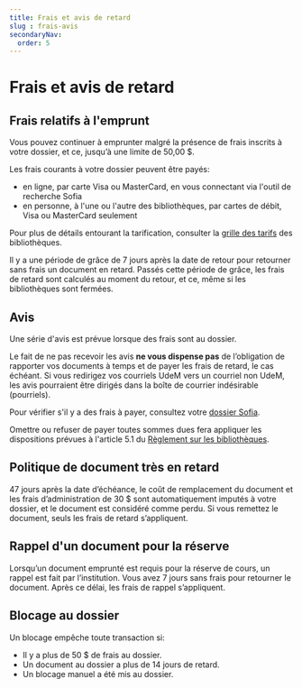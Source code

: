```yaml
---
title: Frais et avis de retard
slug : frais-avis
secondaryNav:
  order: 5
---
```


# Frais et avis de retard

## Frais relatifs à l'emprunt

Vous pouvez continuer à emprunter malgré la présence de frais inscrits à votre dossier, et ce, jusqu’à une limite de 50,00 $.

Les frais courants à votre dossier peuvent être payés:  
* en ligne, par carte Visa ou MasterCard, en vous connectant via l'outil de recherche Sofia  
* en personne, à l'une ou l'autre des bibliothèques, par cartes de débit, Visa ou MasterCard seulement

Pour plus de détails entourant la tarification, consulter la [grille des tarifs](/obtenir/grille-tarifs.pdf) des bibliothèques.

Il y a une période de grâce de 7 jours après la date de retour pour retourner sans frais un document en retard. Passés cette période de grâce, les frais de retard sont calculés au moment du retour, et ce, même si les bibliothèques sont fermées.

## Avis

Une série d'avis est prévue lorsque des frais sont au dossier.  

Le fait de ne pas recevoir les avis **ne vous dispense pas** de l’obligation de rapporter vos documents à temps et de payer les frais de retard, le cas échéant. Si vous redirigez vos courriels UdeM vers un courriel non UdeM, les avis pourraient être dirigés dans la boîte de courrier indésirable (pourriels).  

Pour vérifier s'il y a des frais à payer, consultez votre [dossier Sofia](https://umontreal.account.worldcat.org/account).  

Omettre ou refuser de payer toutes sommes dues fera appliquer les dispositions prévues à l'article 5.1 du [Règlement sur les bibliothèques](https://secretariatgeneral.umontreal.ca/public/secretariatgeneral/documents/doc_officiels/reglements/administration/ges40_19-reglement-bibliotheques.pdf).

## Politique de document très en retard

47 jours après la date d’échéance, le coût de remplacement du document et les frais d’administration de 30 $ sont automatiquement imputés à votre dossier, et le document est considéré comme perdu. Si vous remettez le document, seuls les frais de retard s’appliquent.

## Rappel d'un document pour la réserve

Lorsqu’un document emprunté est requis pour la réserve de cours, un rappel est fait par l’institution. Vous avez 7 jours sans frais pour retourner le document. Après ce délai, les frais de rappel s’appliquent.

## Blocage au dossier

Un blocage empêche toute transaction si:

* Il y a plus de 50 $ de frais au dossier.  
* Un document au dossier a plus de 14 jours de retard.  
* Un blocage manuel a été mis au dossier.
